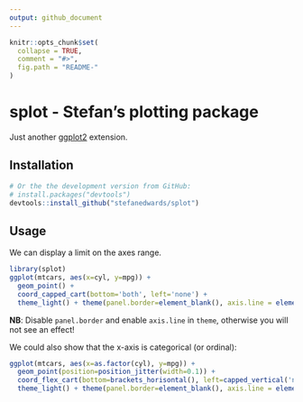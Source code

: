 ```yaml
---
output: github_document
---
```


<!-- README.md is generated from README.Rmd. Please edit that file -->

```r
knitr::opts_chunk$set(
  collapse = TRUE,
  comment = "#>",
  fig.path = "README-"
)
```

# splot - Stefan's plotting package

Just another [ggplot2](http://ggplot2.tidyverse.org) extension.


## Installation

```r
# Or the the development version from GitHub:
# install.packages("devtools")
devtools::install_github("stefanedwards/splot")
```



## Usage

We can display a limit on the axes range.
```r
library(splot)
ggplot(mtcars, aes(x=cyl, y=mpg)) + 
  geom_point() + 
  coord_capped_cart(bottom='both', left='none') +
  theme_light() + theme(panel.border=element_blank(), axis.line = element_line())
```

**NB**: Disable `panel.border` and enable `axis.line` in `theme`, otherwise you will not see an effect!

We could also show that the x-axis is categorical (or ordinal):
```r
ggplot(mtcars, aes(x=as.factor(cyl), y=mpg)) + 
  geom_point(position=position_jitter(width=0.1)) + 
  coord_flex_cart(bottom=brackets_horisontal(), left=capped_vertical('none')) +
  theme_light() + theme(panel.border=element_blank(), axis.line = element_line())
```



